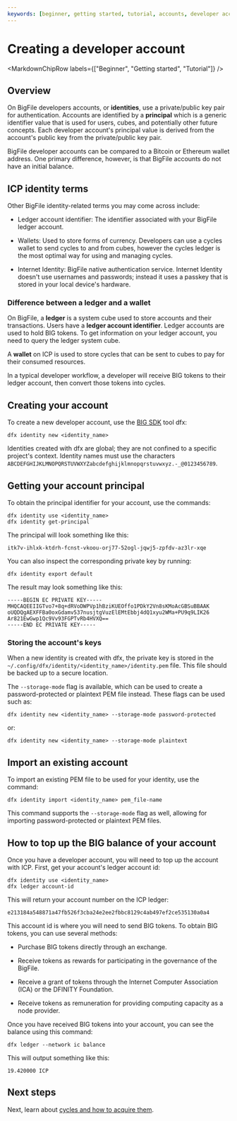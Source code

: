 ```yaml
---
keywords: [beginner, getting started, tutorial, accounts, developer account]
---
```



# Creating a developer account

<MarkdownChipRow labels={["Beginner", "Getting started", "Tutorial"]} />

## Overview

On BigFile developers accounts, or **identities**, use a private/public key pair for authentication. Accounts are identified by a **principal** which is a generic identifier value that is used for users, <GlossaryTooltip>cubes</GlossaryTooltip>, and potentially other future concepts. Each developer account's principal value is derived from the account's public key from the private/public key pair.

BigFile developer accounts can be compared to a Bitcoin or Ethereum wallet address. One primary difference, however, is that BigFile accounts do not have an initial balance.

## ICP identity terms

Other BigFile identity-related terms you may come across include:

- Ledger account identifier: The identifier associated with your BigFile ledger account.

- Wallets: Used to store forms of currency. Developers can use a cycles wallet to send <GlossaryTooltip>cycles</GlossaryTooltip> to and from cubes, however the cycles ledger is the most optimal way for using and managing cycles.

- Internet Identity: BigFile native authentication service. Internet Identity doesn't use usernames and passwords; instead it uses a passkey that is stored in your local device's hardware.

### Difference between a ledger and a wallet

On BigFile, a **ledger** is a system cube used to store accounts and their transactions. Users have a **ledger account identifier**. Ledger accounts are used to hold BIG tokens. To get information on your ledger account, you need to query the ledger system cube.

A **wallet** on ICP is used to store <GlossaryTooltip>cycles</GlossaryTooltip> that can be sent to <GlossaryTooltip>cubes</GlossaryTooltip> to pay for their consumed resources.

In a typical developer workflow, a developer will receive BIG tokens to their ledger account, then convert those tokens into cycles.

## Creating your account

To create a new developer account, use the [BIG SDK](/docs/current/developer-docs/getting-started/install/) tool dfx:

```
dfx identity new <identity_name>
```

Identities created with dfx are global; they are not confined to a specific project's context. Identity names must use the characters `ABCDEFGHIJKLMNOPQRSTUVWXYZabcdefghijklmnopqrstuvwxyz.-_@0123456789`.

## Getting your account principal

To obtain the principal identifier for your account, use the commands:

```
dfx identity use <identity_name>
dfx identity get-principal
```

The principal will look something like this:

```
itk7v-ihlxk-ktdrh-fcnst-vkoou-orj77-52ogl-jqwj5-zpfdv-az3lr-xqe
```

You can also inspect the corresponding private key by running:

```
dfx identity export default
```

The result may look something like this:

```
-----BEGIN EC PRIVATE KEY-----
MHQCAQEEIIGTvo7+8q+dRVoDWPVp1hBziKUEOffo1PDkY2Vn8sKMoAcGBSuBBAAK
oUQDQgAEXFFBa0oxGdamv537nusjtgVuzElEMtEbbj4dQ1xyu2WMa+PU9q9LIK26
Ar821EwGwp1Qc9Vv93FGPTvRb4HVXQ==
-----END EC PRIVATE KEY-----
```


### Storing the account's keys

When a new identity is created with dfx, the private key is stored in the `~/.config/dfx/identity/<identity_name>/identity.pem` file. This file should be backed up to a secure location.

The `--storage-mode` flag is available, which can be used to create a password-protected or plaintext PEM file instead. These flags can be used such as:

```
dfx identity new <identity_name> --storage-mode password-protected
```

or:

```
dfx identity new <identity_name> --storage-mode plaintext
```

## Import an existing account

To import an existing PEM file to be used for your identity, use the command:

```
dfx identity import <identity_name> pem_file-name
```

This command supports the `--storage-mode` flag as well, allowing for importing password-protected or plaintext PEM files.

## How to top up the BIG balance of your account

Once you have a developer account, you will need to top up the account with ICP. First, get your account's ledger account id:

```
dfx identity use <identity_name>
dfx ledger account-id
```

This will return your account number on the ICP ledger:

```
e213184a548871a47fb526f3cba24e2ee2fbbc8129c4ab497ef2ce535130a0a4
```

This account id is where you will need to send BIG tokens. To obtain BIG tokens, you can use several methods:

- Purchase BIG tokens directly through an exchange.

- Receive tokens as rewards for participating in the governance of the BigFile.

- Receive a grant of tokens through the Internet Computer Association (ICA) or the DFINITY Foundation.

- Receive tokens as remuneration for providing computing capacity as a node provider.


Once you have received BIG tokens into your account, you can see the balance using this command:

```
dfx ledger --network ic balance
```

This will output something like this:

```
19.420000 ICP
```

## Next steps

Next, learn about [cycles and how to acquire them](/docs/current/developer-docs/getting-started/cycles/cycles-faucet).